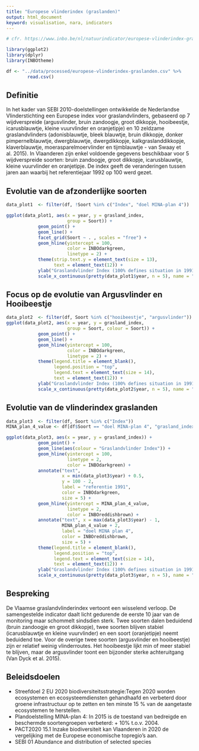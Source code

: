```yaml
---
title: "Europese vlinderindex (graslanden)"
output: html_document
keyword: visualisation, nara, indicators
---
```



```r
# cfr. https://www.inbo.be/nl/natuurindicator/europese-vlinderindex-graslanden

library(ggplot2)
library(dplyr)
library(INBOtheme)

df <- "../data/processed/europese-vlinderindex-graslanden.csv" %>%
        read.csv()
```

## Definitie

In het kader van SEBI 2010-doelstellingen ontwikkelde de Nederlandse Vlinderstichting een Europese index voor graslandvlinders, gebaseerd op 7 wijdverspreide (argusvlinder, bruin zandoogje, groot dikkopje, hooibeestje, icarusblauwtje, kleine vuurvlinder en oranjetipje) en 10 zeldzame graslandvlinders (adonisblauwtje, bleek blauwtje, bruin dikkopje, donker pimpernelblauwtje, dwergblauwtje, dwergdikkopje, kalkgraslanddikkopje, klaverblauwtje, moerasparelmoervlinder en tijmblauwtje - van Swaay et al. 2015). In Vlaanderen zijn enkel voldoende gegevens beschikbaar voor 5 wijdverspreide soorten: bruin zandoogje, groot dikkopje, icarusblauwtje, kleine vuurvlinder en oranjetipje. De index geeft de veranderingen tussen jaren aan waarbij het referentiejaar 1992 op 100 werd gezet.

## Evolutie van de afzonderlijke soorten

```r

data_plot1  <- filter(df, !Soort %in% c("Index", "doel MINA-plan 4"))

ggplot(data_plot1, aes(x = year, y = grasland_index,
                       group = Soort)) +
            geom_point() +
            geom_line() +
            facet_grid(Soort ~ . , scales = "free") +
            geom_hline(yintercept = 100, 
                       color = INBOdarkgreen, 
                       linetype = 2) +
            theme(strip.text.y = element_text(size = 13),
                  text = element_text(12)) + 
            ylab("Graslandvlinder Index (100% defines situation in 1991)") + 
            scale_x_continuous(pretty(data_plot1$year, n = 5), name = "")

```

## Focus op de evolutie van Argusvlinder en Hooibeestje

```r
data_plot2  <- filter(df, Soort %in% c("hooibeestje", "argusvlinder"))
ggplot(data_plot2, aes(x = year, y = grasland_index,
                       group = Soort, colour = Soort)) +
            geom_point() +
            geom_line() +
            geom_hline(yintercept = 100, 
                       color = INBOdarkgreen, 
                       linetype = 2) +
            theme(legend.title = element_blank(),
                  legend.position = "top",
                  legend.text = element_text(size = 14),
                  text = element_text(12)) + 
            ylab("Graslandvlinder Index (100% defines situation in 1991)") +
            scale_x_continuous(pretty(data_plot2$year, n = 5), name = "")
```


## Evolutie van de vlinderindex graslanden

```r
data_plot3  <- filter(df, Soort %in% c("Index"))
MINA_plan_4_value <- df[df$Soort == "doel MINA-plan 4", "grasland_index"]

ggplot(data_plot3, aes(x = year, y = grasland_index)) +
            geom_point() +
            geom_line(aes(colour = "Graslandvlinder Index")) +
            geom_hline(yintercept = 100, 
                       linetype = 2,
                       color = INBOdarkgreen) +
            annotate("text", 
                     x = min(data_plot3$year) + 0.5, 
                     y = 100 - 2,
                     label = "referentie 1991",
                     color = INBOdarkgreen,
                     size = 5) +    
            geom_hline(yintercept = MINA_plan_4_value, 
                       linetype = 2,
                       color = INBOreddishbrown) + 
            annotate("text", x = max(data_plot3$year) - 1, 
                     MINA_plan_4_value + 2, 
                     label = "doel MINA plan 4",
                     color = INBOreddishbrown,
                     size = 5) +
            theme(legend.title = element_blank(),
                  legend.position = "top",
                  legend.text = element_text(size = 14),
                  text = element_text(12)) + 
            ylab("Graslandvlinder Index (100% defines situation in 1991)") +
            scale_x_continuous(pretty(data_plot3$year, n = 5), name = "")

```

## Bespreking

De Vlaamse graslandvlinderindex vertoont een wisselend verloop. De samengestelde indicator daalt licht gedurende de eerste 10 jaar van de monitoring maar schommelt sindsdien sterk. Twee soorten dalen beduidend (bruin zandoogje en groot dikkopje), twee soorten blijven stabiel (icarusblauwtje en kleine vuurvlinder) en een soort (oranjetipje) neemt beduidend toe. Voor de overige twee soorten (argusvlinder en hooibeestje) zijn er relatief weinig vlinderroutes. Het hooibeestje lijkt min of meer stabiel te blijven, maar de argusvlinder toont een bijzonder sterke achteruitgang (Van Dyck et al. 2015).

## Beleidsdoelen

* Streefdoel 2 EU 2020 biodiversiteitsstrategie:Tegen 2020 worden ecosystemen en ecosysteemdiensten gehandhaafd en verbeterd door groene infrastructuur op te zetten en ten minste 15 % van de aangetaste ecosystemen te herstellen.
* Plandoelstelling MINA-plan 4: In 2015 is de toestand van bedreigde en beschermde soortengroepen verbeterd: + 10% t.o.v. 2004.
* PACT2020 15.1 Inzake biodiversiteit kan Vlaanderen in 2020 de vergelijking met de Europese economische topregio's aan.
* SEBI 01 Abundance and distribution of selected species

